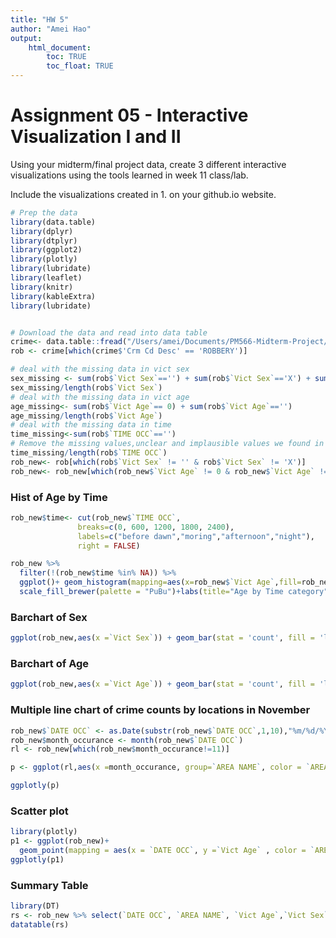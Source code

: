 ```yaml
---
title: "HW 5"
author: "Amei Hao"
output: 
    html_document:
        toc: TRUE
        toc_float: TRUE
---
```



# Assignment 05 - Interactive Visualization I and II

Using your midterm/final project data, create 3 different interactive visualizations using the tools learned in week 11 class/lab.

Include the visualizations created in 1. on your github.io website.
```r
# Prep the data 
library(data.table)
library(dplyr)
library(dtplyr)
library(ggplot2)
library(plotly)
library(lubridate)
library(leaflet)
library(knitr)
library(kableExtra)
library(lubridate)


# Download the data and read into data table
crime<- data.table::fread("/Users/amei/Documents/PM566-Midterm-Project/Crime_Data_from_2020_to_Present.csv")
rob <- crime[which(crime$'Crm Cd Desc' == 'ROBBERY')]
```

```r
# deal with the missing data in vict sex
sex_missing <- sum(rob$`Vict Sex`=='') + sum(rob$`Vict Sex`=='X') + sum(rob$`Vict Sex`=='H')
sex_missing/length(rob$`Vict Sex`)
# deal with the missing data in vict age
age_missing<- sum(rob$`Vict Age`== 0) + sum(rob$`Vict Age`=='')
age_missing/length(rob$`Vict Age`)
# deal with the missing data in time
time_missing<-sum(rob$`TIME OCC`=='')
# Remove the missing values,unclear and implausible values we found in the previous step
time_missing/length(rob$`TIME OCC`)
rob_new<- rob[which(rob$`Vict Sex` != '' & rob$`Vict Sex` != 'X')]
rob_new<- rob_new[which(rob_new$`Vict Age` != 0 & rob_new$`Vict Age` != '')]
```
### Hist of Age by Time

```r
rob_new$time<- cut(rob_new$`TIME OCC`, 
               breaks=c(0, 600, 1200, 1800, 2400),
               labels=c("before dawn","moring","afternoon","night"), 
               right = FALSE)

rob_new %>%
  filter(!(rob_new$time %in% NA)) %>% 
  ggplot()+ geom_histogram(mapping=aes(x=rob_new$`Vict Age`,fill=rob_new$time))+
  scale_fill_brewer(palette = "PuBu")+labs(title="Age by Time category", x="Victom Age", y="count")
```


### Barchart of Sex

```r
ggplot(rob_new,aes(x =`Vict Sex`)) + geom_bar(stat = 'count', fill = 'lightpink', colour = 'pink') + labs(title = "Freqs by sex")
```


### Barchart of Age
```r
ggplot(rob_new,aes(x =`Vict Age`)) + geom_bar(stat = 'count', fill = 'lightblue', colour = 'blue') + labs(title = "Freqs by Age")
```


### Multiple line chart of crime counts by locations in November

```r
rob_new$`DATE OCC` <- as.Date(substr(rob_new$`DATE OCC`,1,10),"%m/%d/%Y")
rob_new$month_occurance <- month(rob_new$`DATE OCC`)
rl <- rob_new[which(rob_new$month_occurance!=11)]

p <- ggplot(rl,aes(x =month_occurance, group=`AREA NAME`, color = `AREA NAME`)) + geom_line(stat = 'count') +geom_point(stat = 'count')+scale_x_continuous(breaks=seq(0, 11, 1)) 

ggplotly(p)
```


### Scatter plot

```r
library(plotly)
p1 <- ggplot(rob_new)+
  geom_point(mapping = aes(x = `DATE OCC`, y =`Vict Age` , color = `AREA NAME`))
ggplotly(p1)
```



### Summary Table

```r
library(DT)
rs <- rob_new %>% select(`DATE OCC`, `AREA NAME`, `Vict Age`,`Vict Sex`,`Weapon Desc`)
datatable(rs)
```

